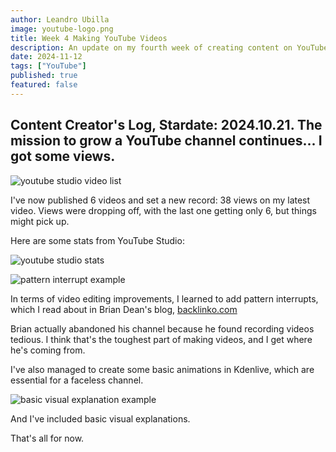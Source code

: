 ```yaml
---
author: Leandro Ubilla
image: youtube-logo.png
title: Week 4 Making YouTube Videos
description: An update on my fourth week of creating content on YouTube 🎬
date: 2024-11-12
tags: ["YouTube"]
published: true
featured: false
---
```


## Content Creator's Log, Stardate: 2024.10.21. The mission to grow a YouTube channel continues... I got some views.

![youtube studio video list](/images/content/studio-stats-01.png)

I've now published 6 videos and set a new record: 38 views on my latest video. 
Views were dropping off, with the last one getting only 6, but things might pick up.

Here are some stats from YouTube Studio:

![youtube studio stats](/images/content/studio-stats-02.png)

![pattern interrupt example](/images/content/text-1.png)

In terms of video editing improvements, I learned to add pattern interrupts, 
which I read about in Brian Dean's blog, [backlinko.com](https://www.backlinko.com)

Brian actually abandoned his channel because he found recording videos tedious. 
I think that's the toughest part of making videos, and I get where he's coming from.

I've also managed to create some basic animations in Kdenlive, 
which are essential for a faceless channel.

![basic visual explanation example](/images/content/mongo-exp-03.png)

And I've included basic visual explanations.

That's all for now.
